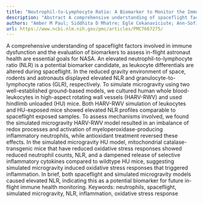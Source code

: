 ```yaml
---
title: "Neutrophil-to-Lymphocyte Ratio: A Biomarker to Monitor the Immune Status of Astronauts"
description: "Abstract A comprehensive understanding of spaceflight factors involved in immune dysfunction and the evaluation of biomarkers to assess in-flight astronaut health are essential goals for NASA. An elev..."
authors: "Amber M Paul; Siddhita D Mhatre; Egle Cekanaviciute; Ann-Sofie Schreurs; Candice G T Tahimic; Ruth K Globus; Sulekha Anand; Brian E Crucian; Sharmila Bhattacharya"
url: https://www.ncbi.nlm.nih.gov/pmc/articles/PMC7667275/
---
```


A comprehensive understanding of spaceflight factors involved in immune dysfunction and the evaluation of biomarkers to assess in-flight astronaut health are essential goals for NASA. An elevated neutrophil-to-lymphocyte ratio (NLR) is a potential biomarker candidate, as leukocyte differentials are altered during spaceflight. In the reduced gravity environment of space, rodents and astronauts displayed elevated NLR and granulocyte-to-lymphocyte ratios (GLR), respectively. To simulate microgravity using two well-established ground-based models, we cultured human whole blood-leukocytes in high-aspect rotating wall vessels (HARV-RWV) and used hindlimb unloaded (HU) mice. Both HARV-RWV simulation of leukocytes and HU-exposed mice showed elevated NLR profiles comparable to spaceflight exposed samples. To assess mechanisms involved, we found the simulated microgravity HARV-RWV model resulted in an imbalance of redox processes and activation of myeloperoxidase-producing inflammatory neutrophils, while antioxidant treatment reversed these effects. In the simulated microgravity HU model, mitochondrial catalase-transgenic mice that have reduced oxidative stress responses showed reduced neutrophil counts, NLR, and a dampened release of selective inflammatory cytokines compared to wildtype HU mice, suggesting simulated microgravity induced oxidative stress responses that triggered inflammation. In brief, both spaceflight and simulated microgravity models caused elevated NLR, indicating this as a potential biomarker for future in-flight immune health monitoring. Keywords: neutrophils, spaceflight, simulated microgravity, NLR, inflammation, oxidative stress response
